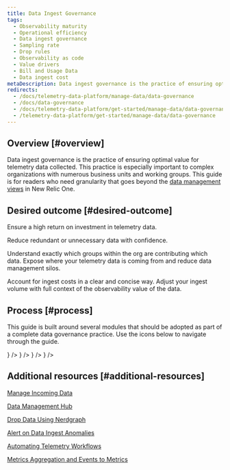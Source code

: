 ```yaml
---
title: Data Ingest Governance
tags:
  - Observability maturity
  - Operational efficiency 
  - Data ingest governance
  - Sampling rate
  - Drop rules
  - Observability as code
  - Value drivers
  - Bill and Usage Data
  - Data ingest cost
metaDescription: Data ingest governance is the practice of ensuring optimal value for telemetry data collected. 
redirects:
  - /docs/telemetry-data-platform/manage-data/data-governance
  - /docs/data-governance
  - /docs/telemetry-data-platform/get-started/manage-data/data-governance
  - /telemetry-data-platform/get-started/manage-data/data-governance
---
```






## Overview [#overview]

Data ingest governance is the practice of ensuring optimal value for telemetry data collected. This practice is especially important to complex organizations with numerous business units and working groups. This guide is for readers who need granularity that goes beyond the [data management views](/docs/data-apis/manage-data/manage-your-data/) in New Relic One.

## Desired outcome [#desired-outcome]
 
Ensure a high return on investment in telemetry data.  

<CollapserGroup>
<Collapser
    id="noise-reduction"
    title="Noise reduction"
    >

Reduce redundant or unnecessary data with confidence. 
</Collapser>


<Collapser
    id="increased-transparency"
    title="Increased transparency"
    >

Understand exactly which groups within the org are contributing which data. Expose where your telemetry data is coming from and reduce data management silos.
</Collapser>

<Collapser
    id="cost-optimization-predictability"
    title="Cost optimization & predictability"
    >

Account for ingest costs in a clear and concise way.  Adjust your ingest volume with full context of the observability value of the data.

</Collapser>
</CollapserGroup>

## Process [#process]

This guide is built around several modules that should be adopted as part of a complete data governance practice.  Use the icons below to navigate through the guide.

<TechTileGrid>
      <TechTile
        name="1. Roles & Practices"
        to="/docs/new-relic-solutions/observability-maturity/operational-efficiency/dg-coe"
        icon={<img src={rolespracticesicon} alt="Roles_and_Practices" style={{ height: '96px', width: '120px', verticalAlign: 'middle'}} />}
      />
      <TechTile
        name="2. Baseline Ingest"
        to="/docs/new-relic-solutions/observability-maturity/operational-efficiency/dg-baselining"
        width="200"
        icon={<img src={baseliningicon} alt="Baseline" style={{ height: '96px', width: '120px', verticalAlign: 'middle' }} />}
      />
      <TechTile
        name="3. Optimize Ingest"
        to="/docs/new-relic-solutions/observability-maturity/operational-efficiency/dg-optimizing"
        icon={<img src={optimizingicon} alt="Optimize" style={{ height: '96px', width: '120px', verticalAlign: 'middle' }} />}
      />
      <TechTile
        name="4. Forecast Ingest (coming soon!)"
        to="/docs/new-relic-solutions/observability-maturity/operational-efficiency/dg-forecasting"
        icon={<img src={forecastingicon} alt="Forecast" style={{ height: '96px', width: '120px', verticalAlign: 'middle' }} />}
      />
</TechTileGrid>


## Additional resources [#additional-resources]

[Manage Incoming Data](/docs/data-apis/manage-data/manage-data-coming-new-relic/)

[Data Management Hub](/docs/data-apis/manage-data/manage-your-data/)

[Drop Data Using Nerdgraph](/docs/data-apis/manage-data/drop-data-using-nerdgraph/)

[Alert on Data Ingest Anomalies](/docs/accounts/accounts-billing/new-relic-one-pricing-billing/usage-queries-alerts/)

[Automating Telemetry Workflows](https://developer.newrelic.com/automate-workflows/)

[Metrics Aggregation and Events to Metrics](/docs/data-apis/convert-to-metrics/create-metrics-other-data-types/)
